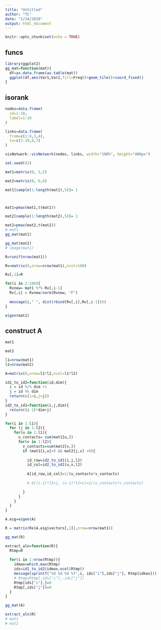 ```yaml
---
title: "Untitled"
author: "TC"
date: "2/24/2020"
output: html_document
---
```


```r
knitr::opts_chunk$set(echo = TRUE)
```


## funcs

```r
library(ggplot2)
gg_mat=function(mat){
  df=as.data.frame(as.table(mat))
  ggplot(df,aes(Var1,Var2,fill=Freq))+geom_tile()+coord_fixed()
}
```


## isorank

```r
nodes=data.frame(
  id=1:10,
  label=1:10
)

links=data.frame(
  from=c(1:9,3,4),
  to=c(2:10,8,7)
)
```


```r
visNetwork::visNetwork(nodes, links, width="100%", height="400px")
```



```r

set.seed(42)

mat1=matrix(0, 5,5)

mat2=matrix(0, 6,6)

mat1[sample(1:length(mat1),5)]= 1



mat1=pmax(mat1,t(mat1))

mat2[sample(1:length(mat2),5)]= 1

mat2=pmax(mat2,t(mat2))
# mat1
gg_mat(mat1)

gg_mat(mat2)
# image(mat1)


```





```r
R=runif(nrow(mat1))

Rv=matrix(0,nrow=nrow(mat1),ncol=100)

Rv[,1]=R

for(i in 2:100){
  Rvnew= mat1 %*% Rv[,i-1]
  Rv[,i] = Rvnew/norm(Rvnew, "F") 
  
  message(i," ", dist(rbind(Rv[,i],Rv[,i-1])))
}
```

```r
eigen(mat1)
```


## construct A

```r
mat1

mat2
```

```r
l1=nrow(mat1)
l2=nrow(mat2)

A=matrix(0,nrow=l1*l2,ncol=l1*l2)


```


```r
id1_to_id2=function(id,dim){
  i = id %/% dim +1
  j = id %% dim
  return(c(i=i,j=j))
}
id2_to_id1=function(i,j,dim){
  return((i-1)*dim+j)
}
```




```r
for(i in 1:l1){
  for (j in 1:l2){
    for(u in 1:l1){
      u_contacts= sum(mat1[u,])
      for(v in 1:l2){
        v_contacts=sum(mat2[v,])
        if (mat1[i,u]>0 && mat2[j,v] >0){
          
          id_row=id2_to_id1(i,j,l2)
          id_col=id2_to_id1(u,v,l2)
          
          A[id_row,id_col]=1/(u_contacts*v_contacts)
          
          # A[(i-1)*l2+j, (u-1)*l2+v]=1/(u_contacts*v_contacts)

        }
      }
    }
  }
}
```

```r
A.eig=eigen(A)
```

```r
R = matrix(Re(A.eig$vectors[,1]),nrow=nrow(mat1))
```


```r
gg_mat(R)
```


```r
extract_aln=function(R){
  Rtmp=R
  
  for(i in 1:nrow(Rtmp)){
    idmax=which.max(Rtmp)
    ids=id1_to_id2(idmax,ncol(Rtmp))
    message(sprintf("%d %d %d %f",i, ids["i"],ids["j"], Rtmp[idmax]))
    # Rtmp=Rtmp[-ids["i"],-ids["j"]]
    Rtmp[ids["i"],]=0
    Rtmp[,ids["j"]]=0
  }
}
```


```r
gg_mat(A)
```


```r
extract_aln(R)
# mat1
# mat2

```

